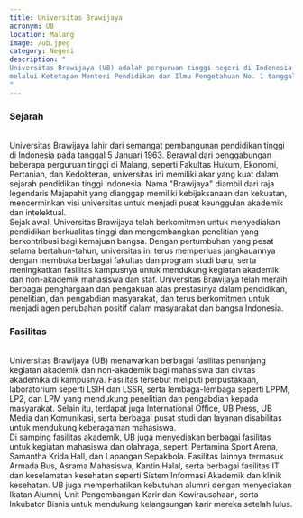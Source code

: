 ```yaml
---
title: Universitas Brawijaya
acronym: UB
location: Malang
image: /ub.jpeg
category: Negeri
description: "
Universitas Brawijaya (UB) adalah perguruan tinggi negeri di Indonesia yang berdiri pada tahun 1963 di Kota Malang
melalui Ketetapan Menteri Pendidikan dan Ilmu Pengetahuan No. 1 tanggal 5 Januari 1963.
"
---
```


<h3 class="text-center text-3xl font-bold">Sejarah</h3>
<br />
Universitas Brawijaya lahir dari semangat pembangunan pendidikan tinggi di Indonesia pada tanggal 5 Januari 1963.
Berawal dari penggabungan beberapa perguruan tinggi di Malang, seperti Fakultas Hukum, Ekonomi, Pertanian, dan
Kedokteran, universitas ini memiliki akar yang kuat dalam sejarah pendidikan tinggi Indonesia. Nama "Brawijaya"
diambil dari raja legendaris Majapahit yang dianggap memiliki kebijaksanaan dan kekuatan, mencerminkan visi
universitas untuk menjadi pusat keunggulan akademik dan intelektual.
<br />
Sejak awal, Universitas Brawijaya telah berkomitmen untuk menyediakan pendidikan berkualitas tinggi dan
mengembangkan penelitian yang berkontribusi bagi kemajuan bangsa. Dengan pertumbuhan yang pesat selama
bertahun-tahun, universitas ini terus memperluas jangkauannya dengan membuka berbagai fakultas dan program studi
baru, serta meningkatkan fasilitas kampusnya untuk mendukung kegiatan akademik dan non-akademik mahasiswa dan staf.
Universitas Brawijaya telah meraih berbagai penghargaan dan pengakuan atas prestasinya dalam pendidikan, penelitian,
dan pengabdian masyarakat, dan terus berkomitmen untuk menjadi agen perubahan positif dalam masyarakat dan bangsa
Indonesia.

<br />
<h3 class="text-center text-3xl font-bold">Fasilitas</h3>
<br />
Universitas Brawijaya (UB) menawarkan berbagai fasilitas penunjang kegiatan akademik dan non-akademik bagi mahasiswa
dan civitas akademika di kampusnya. Fasilitas tersebut meliputi perpustakaan, laboratorium seperti LSIH dan LSSR,
serta lembaga-lembaga seperti LPPM, LP2, dan LPM yang mendukung penelitian dan pengabdian kepada masyarakat. Selain
itu, terdapat juga International Office, UB Press, UB Media dan Komunikasi, serta berbagai pusat studi dan layanan
disabilitas untuk mendukung keberagaman mahasiswa.
<br />
Di samping fasilitas akademik, UB juga menyediakan berbagai fasilitas untuk kegiatan mahasiswa dan olahraga, seperti
Pertamina Sport Arena, Samantha Krida Hall, dan Lapangan Sepakbola. Fasilitas lainnya termasuk Armada Bus, Asrama
Mahasiswa, Kantin Halal, serta berbagai fasilitas IT dan keselamatan kesehatan seperti Sistem Informasi Akademik dan
klinik kesehatan. UB juga memperhatikan kebutuhan alumni dengan menyediakan Ikatan Alumni, Unit Pengembangan Karir
dan Kewirausahaan, serta Inkubator Bisnis untuk mendukung kelangsungan karir mereka setelah lulus.